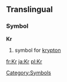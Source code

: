 ==Translingual==
===Symbol===
'''Kr'''
#{{chemistry}} symbol for [[krypton]]
[[Category:Symbols]]

[[fr:Kr]]
[[ja:Kr]]
[[pl:Kr]]